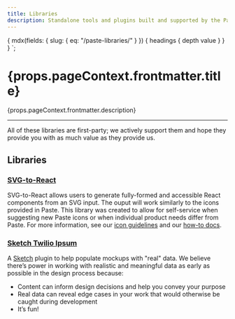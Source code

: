```yaml
---
title: Libraries
description: Standalone tools and plugins built and supported by the Paste team.
---
```



  {
    mdx(fields: { slug: { eq: "/paste-libraries/" } }) {
      headings {
        depth
        value
      }
    }
  }
`;

<contentwrapper>

<TableOfContents headings={props.data.mdx.headings} />

<content>

<h1>{props.pageContext.frontmatter.title}</h1>

<p>{props.pageContext.frontmatter.description}</p>

---

All of these libraries are first-party; we actively support them and hope they provide you with as much value as they provide us.  


## Libraries


### [SVG-to-React](https://github.com/twilio-labs/svg-to-react)

SVG-to-React allows users to generate fully-formed and accessible React components from an SVG input.
The ouput will work similarly to the icons provided in Paste.  This library was created to allow for 
self-service when suggesting new Paste icons or when individual product needs differ from Paste.  For more 
information, see our [icon guidelines](/icon-system) and our [how-to docs](/icon-system/how-to-add-an-icon).


### [Sketch Twilio Ipsum](https://github.com/twilio-labs/sketch-twilio-ipsum/releases)

A [Sketch](https://www.sketch.com/) plugin to help populate mockups with "real" data. 
We believe there’s power in working with realistic and meaningful data as early as possible 
in the design process because:
- Content can inform design decisions and help you convey your purpose
- Real data can reveal edge cases in your work that would otherwise be caught during development
- It’s fun!


</content>

</contentwrapper>
